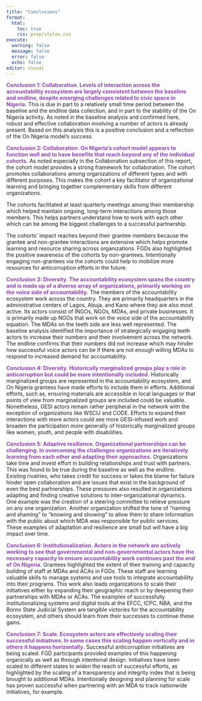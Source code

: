 ```yaml
---
title: "Conclusions"
format:
  html:
    toc: true
    css: prep/styles.css
execute: 
  warning: false
  message: false
  error: false
  echo: false
editor: visual
---
```


[**Conclusion 1: Collaboration. Levels of interaction across the accountability ecosystem are largely consistent between the baseline and endline, despite emerging challenges related to civic space in Nigeria.**]{style="color: #8E44AD;"} This is due in part to a relatively small time period between the baseline and the endline data collection, and in part to the stability of the On Nigeria activity. As noted in the baseline analysis and confirmed here, robust and effective collaboration involving a number of actors is already present. Based on this analysis this is a positive conclusion and a reflection of the On Nigeria model's success.

[**Conclusion 2: Collaboration. On Nigeria's cohort model appears to function well and to have benefits that reach beyond any of the individual cohorts.**]{style="color: #8E44AD;"} As noted especially in the Collaboration subsection of this report, the cohort model provides a strong framework for collaboration. The cohort promotes collaborations among organizations of different types and with different purposes. This makes the cohort a key facilitator of organizational learning and bringing together complementary skills from different organizations. 

The cohorts facilitated at least quarterly meetings among their membership which helped maintain ongoing, long-term interactions among those members. This helps partners understand how to work with each other which can be among the biggest challenges to a successful partnership.

The cohorts' impact reaches beyond their grantee members because the grantee and non-grantee interactions are extensive which helps promote learning and resource sharing across organizations. FGDs also highlighted the positive awareness of the cohorts by non-grantees. Intentionally engaging non-grantees via the cohorts could help to mobilize more resources for anticorruption efforts in the future. 

[**Conclusion 3: Diversity. The accountability ecosystem spans the country and is made up of a diverse array of organizations, primarily working on the voice side of accountability.**]{style="color: #8E44AD;"} The members of the accountability ecosystem work across the country. They are primarily headquarters in the administrative centers of Lagos, Abuja, and Kano where they are also most active. Its actors consist of INGOs, NGOs, MDAs, and private businesses. It is primarily made up NGOs that work on the voice side of the accountability equation. The MDAs on the teeth side are less well represented. The baseline analysis identified the importance of strategically engaging teeth actors to increase their numbers and their involvement across the network. The endline confirms that their numbers did not increase which may hinder how successful voice actors can be if there are not enough willing MDAs to respond to increased demand for accountability.

[**Conclusion 4: Diversity. Historically marginalized groups play a role in anticorruption but could be more intentionally included.**]{style="color: #8E44AD;"} Historically marginalized groups are represented in the accountability ecosystem, and On Nigeria grantees have made efforts to include them in efforts. Additional efforts, such as, ensuring materials are accessible in local languages or that points of view from marginalized groups are included could be valuable. Nonetheless, GESI actors remain rather peripheral in the network with the exception of organizations like WSCIJ and CODE. Efforts to expand their interactions with more actors could see more GESI-infused work and broaden the participation more generally of historically marginalized groups like women, youth, and people with disabilities. 

[**Conclusion 5: Adaptive resilience. Organizational partnerships can be challenging. In overcoming the challenges organizations are iteratively learning from each other and adapting their approaches.**]{style="color: #8E44AD;"} Organizations take time and invest effort in building relationships and trust with partners. This was found to be true during the baseline as well as the endline. Existing rivalries, who takes credit for success or takes the blame for failure hinder open collaboration and are issues that exist in the background of even the best partnerships. These pressures also resulted in organizations adapting and finding creative solutions to inter-organizational dynamics. One example was the creation of a steering committee to relieve pressure on any one organization. Another organization shifted the tone of "naming and shaming" to "knowing and showing" to allow them to share information with the public about which MDA was responsible for public services. These examples of adaptation and resilience are small but will have a big impact over time.

[**Conclusion 6: Institutionalization. Actors in the network are actively working to see that governmental and non-governmental actors have the necessary capacity to ensure accountability work continues past the end of On Nigeria.**]{style="color: #8E44AD;"} Grantees highlighted the extent of their training and capacity building of staff at MDAs and ACAs in FGDs. These staff are learning valuable skills to manage systems and use tools to integrate accountabililty into their programs. This work also leads organizations to scale their initiatives either by expanding their geographic reach or by deepening their partnerships with MDAs or ACAs. The examples of successfully institutionalizing systems and digital tools at the EFCC, ICPC, NBA, and the Borno State Judicial System are tangible victories for the accountability ecosystem, and others should learn from their successes to continue these gains.

[**Conclusion 7: Scale. Ecosystem actors are effectively scaling their successful initiatives. In some cases this scaling happen vertically and in others it happens horizontally.**]{style="color: #8E44AD;"} Successful anticorruption initiatives are being scaled. FGD participants provided examples of this happening organically as well as through intentional design. Initiatives have been scaled to different states to widen the reach of successful efforts, as highlighted by the scaling of a transparency and integrity index that is being brought to additional MDAs. Intentionally designing and planning for scale has proven successful when partnering with an MDA to track nationwide initiatives, for example.
